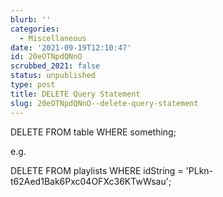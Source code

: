 ```yaml
---
blurb: ''
categories:
  - Miscellaneous
date: '2021-09-19T12:10:47'
id: 20eOTNpdQNnO
scrubbed_2021: false
status: unpublished
type: post
title: DELETE Query Statement
slug: 20eOTNpdQNnO--delete-query-statement
---
```


DELETE FROM table WHERE something;

e.g. 

DELETE FROM playlists WHERE idString = 'PLkn-t62Aed1Bak6Pxc04OFXc36KTwWsau';
